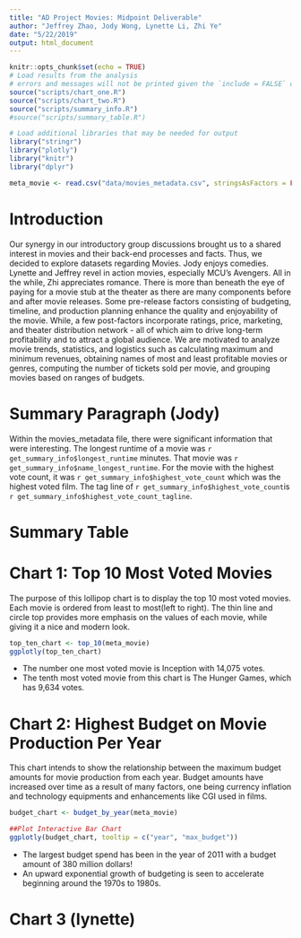 ```yaml
---
title: "AD Project Movies: Midpoint Deliverable"
author: "Jeffrey Zhao, Jody Wong, Lynette Li, Zhi Ye"
date: "5/22/2019"
output: html_document
---
```


```r
knitr::opts_chunk$set(echo = TRUE)
# Load results from the analysis
# errors and messages will not be printed given the `include = FALSE` option
source("scripts/chart_one.R")
source("scripts/chart_two.R")
source("scripts/summary_info.R")
#source("scripts/summary_table.R")

# Load additional libraries that may be needed for output
library("stringr")
library("plotly")
library("knitr")
library("dplyr")
```

```r
meta_movie <- read.csv("data/movies_metadata.csv", stringsAsFactors = FALSE)
```


# Introduction 
Our synergy in our introductory group discussions brought us to a shared
interest in movies and their back-end processes and facts. Thus, we decided
to explore datasets regarding Movies. Jody enjoys comedies. Lynette and
Jeffrey revel in action movies, especially MCU's Avengers. All in the while,
Zhi appreciates romance. There is more than beneath the eye of paying for a
movie stub at the theater as there are many components before and after movie
releases. Some pre-release factors consisting of budgeting, timeline, and
production planning enhance the quality and enjoyability of the movie. While,
a few post-factors incorporate ratings, price, marketing, and theater
distribution network - all of which aim to drive long-term profitability and
to attract a global audience. We are motivated to analyze movie trends,
statistics, and logistics such as calculating maximum and minimum revenues,
obtaining names of most and least profitable movies or genres, computing the
number of tickets sold per movie, and grouping movies based on
ranges of budgets.

# Summary Paragraph (Jody)
Within the movies_metadata file, there were significant information that were interesting. The longest runtime of a movie was `r get_summary_info$longest_runtime` minutes. That movie was `r get_summary_info$name_longest_runtime`. For the movie with the highest vote count, it was `r get_summary_info$highest_vote_count` which was the highest voted film. The tag line of `r get_summary_info$highest_vote_count`is `r get_summary_info$highest_vote_count_tagline`.

# Summary Table 

# Chart 1: Top 10 Most Voted Movies

The purpose of this lollipop chart is to display the top 10 most voted movies.
Each movie is ordered from least to most(left to right). The thin line and 
circle top provides more emphasis on the values of each movie, while giving
it a nice and modern look. 

```r
top_ten_chart <- top_10(meta_movie)
ggplotly(top_ten_chart)
```

- The number one most voted movie is Inception with 14,075 votes.
- The tenth most voted movie from this chart is The Hunger Games, which
has 9,634 votes. 

# Chart 2: Highest Budget on Movie Production Per Year

This chart intends to show the relationship between the maximum budget amounts for movie production from each year. Budget amounts have increased over time as a result of many factors, one being currency inflation and technology equipments and enhancements like CGI used in films.

```r
budget_chart <- budget_by_year(meta_movie)

##Plot Interactive Bar Chart
ggplotly(budget_chart, tooltip = c("year", "max_budget"))
```

- The largest budget spend has been in the year of 2011 with a budget amount of 380 million dollars!
- An upward exponential growth of budgeting is seen to accelerate beginning around the 1970s to 1980s.

# Chart 3 (lynette)

